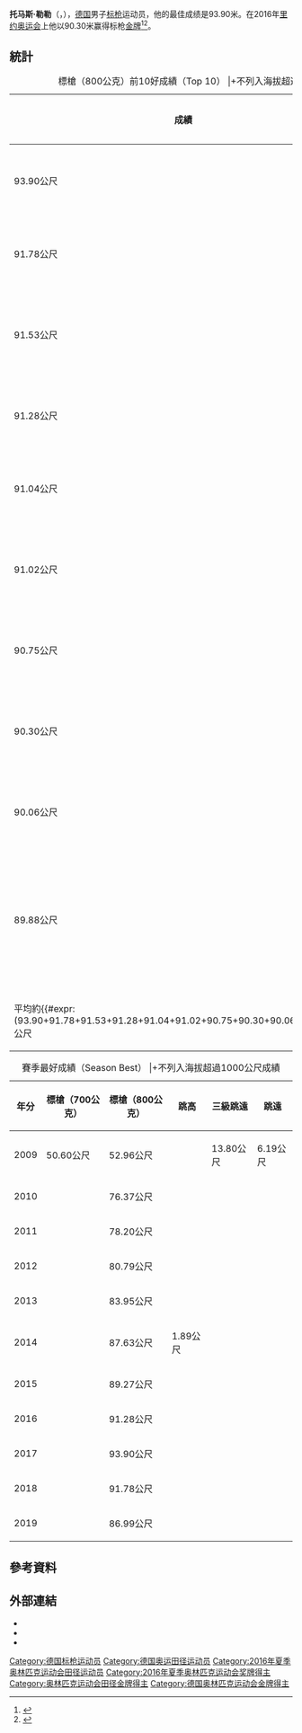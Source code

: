 {{NoteTA|1=zh-cn:0米;zh-hk:0米;zh-tw:0公尺}}
{{Infobox sportsperson
| name                      =Thomas Röhler
| image                     =Thomas Röhler 2011.jpg
| real_name                 =
| native_name               =
| native_name_lang          =
| romanizedname             =
| english_name              =Thomas Röhler
| birth_name                =
| nationality=
| national_team={{DEU}}
| ethnicity=
| hometown=
| citizenship=
| birth_date={{Birth date and age|year=1991|month=9|day=30}}
| birth_place=
| death_date=
| death_place=
| resting_place=
| residence=
| education=
| alma_mater=
| years_active=2008年－
| height={{height|m=1.92}}
| weight={{weight|kg=86}}
| spouse=
| website= {{URL|www.thomas-roehler.de}}
| country={{DEU}}
| sport=田徑
| event=標槍、跳高、三級跳遠、跳遠
| collegeteam=
| coach=
| retired=
| worlds=
{{collapsible list
|'''2010年世界青年田徑錦標賽'''：標槍（800公克）第九名
|'''2015年世界田徑錦標賽'''：標槍（800公克）第四名
|'''2017年世界田徑錦標賽'''：標槍（800公克）第四名
|'''2019年IAAF世界挑戰賽南京站'''：標槍（800公克）第一名
}}
| regionals=
{{collapsible list
|'''2011年歐洲U23田徑錦標賽'''：標槍（800公克）第7名
|'''2013年歐洲田徑盃（Super League）'''：標槍第2名
|'''2013年歐洲U23田徑錦標賽'''：標槍（800公克）第3名
|'''2014年歐洲田徑錦標賽'''：標槍（800公克）第12名
|'''2016年歐洲田徑錦標賽'''：標槍（800公克）第5名
|'''2017年歐洲田徑Team錦標賽（Super League）'''：標槍（800公克）第3名
|'''2018年歐洲田徑錦標賽'''：標槍（800公克）第1名
|'''2018年IAAF洲際盃'''：標槍（800公克）第1名
|'''2019年歐美田徑對抗賽'''：標槍（800公克）第5名
}}
| nationals=
{{collapsible list
|'''2012年德國田徑錦標賽'''：標槍（800公克）第一名
|'''2013年德國田徑錦標賽'''：標槍（800公克）第一名
|'''2014年德國田徑錦標賽'''：標槍（800公克）第一名
|'''2015年德國田徑錦標賽'''：標槍（800公克）第一名
|'''2016年德國田徑錦標賽'''：標槍（800公克）第一名
|'''2017年德國田徑錦標賽'''：標槍（800公克）第二名
|'''2018年德國田徑錦標賽'''：標槍（800公克）第二名
|'''2019年德國田徑錦標賽'''：標槍（800公克）第三名
}}
| olympics=
{{collapsible list
|'''2016年夏季奧林匹克運動會'''：田徑標槍（800公克）第一名
}}
| highestranking=
{{整齊列表|class=wikitable
|'''標槍'''|第1名（2016年6月21日）
}}
| pb=
{{ubl
|'''標槍'''（700公克）：50.60公尺（2008年）
|'''標槍'''（800公克）：93.90公尺（2017年 '''杜哈大獎賽紀錄'''）
|'''跳高'''：1.89公尺（2014年）
|'''三級跳遠'''：13.80公尺（2009年）
|'''跳遠'''：6.18公尺（2009年）
}}
| medaltemplates=
{{MedalCountry|{{DEU}}}}
{{MedalSport|男子田徑}}
{{MedalCompetition|Bislett Games}}
{{MedalBronze|2013年挪威奧斯陸|標槍（800公克）}}
{{MedalGold|2016年挪威奧斯陸|標槍（800公克）}}
{{MedalCompetition|歐洲田徑盃（Super League）}}
{{MedalSilver|2013年英國英格蘭蓋茲赫德|標槍（800公克）}}
{{MedalBronze|2017年法國里耳|標槍（800公克）}}
{{MedalCompetition|歐洲U23田徑錦標賽}}
{{MedalBronze|2013年芬蘭坦佩雷|標槍（800公克）}}
{{MedalCompetition|格拉斯哥大獎賽}}
{{MedalGold|2014年英國蘇格蘭格拉斯哥|標槍（800公克）}}
{{MedalCompetition|DN Galan}}
{{MedalSilver|2014年瑞典斯德哥爾摩|標槍（800公克）}}
{{MedalSilver|2016年瑞典斯德哥爾摩|標槍（800公克）}}
{{MedalCompetition|Weltklasse Zürich}}
{{MedalGold|2014年瑞士蘇黎世|標槍（800公克）}}
{{MedalBronze|2018年瑞士蘇黎世|標槍（800公克）}}
{{MedalCompetition|上海國際田徑黃金大獎賽}}
{{MedalGold|2016年中國上海市徐匯區|標槍（800公克）}}
{{MedalCompetition|Prefontaine Classic}}
{{MedalBronze|2016年美國俄勒岡州雷恩郡尤金|標槍（800公克）}}
{{MedalGold|2018年美國俄勒岡州雷恩郡尤金|標槍（800公克）}}
{{MedalCompetition|夏季奧林匹克運動會}}
{{MedalGold|2016年巴西里約熱內盧|標槍（800公克）}}
{{MedalCompetition|杜哈大獎賽}}
{{MedalGold|2017年卡達杜哈|標槍（800公克）}}
{{MedalGold|2018年卡達杜哈|標槍（800公克）}}
{{MedalCompetition|黃金大獎賽}}
{{MedalGold|2017年日本神奈川縣川崎市中原區|標槍（800公克）}}
{{MedalCompetition|Golden Gala}}
{{MedalGold|2017年義大利羅馬|標槍（800公克）}}
{{MedalCompetition|Paavo Nurmi Games}}
{{MedalSilver|2018年芬蘭土庫|標槍（800公克）}}
{{MedalSilver|2019年芬蘭土庫|標槍（800公克）}}
{{MedalCompetition|Golden Spike Ostrava}}
{{MedalSilver|2018年捷克奧斯特拉瓦|標槍（800公克）}}
{{MedalCompetition|歐洲田徑錦標賽}}
{{MedalGold|2018年德國柏林|標槍（800公克）}}
{{MedalCompetition|IAAF洲際盃}}
{{MedalGold|2018年捷克奧斯特拉瓦|標槍（800公克）}}
{{MedalCompetition|IAAF世界挑戰賽南京站}}
{{MedalGold|2019年中國江蘇省南京市浦口區|標槍（800公克）}}
{{MedalCompetition|Spitzen田徑賽}}
{{MedalGold|2019年瑞士琉森|標槍（800公克）}}
{{MedalCompetition|Herculis}}
{{MedalBronze|2019年摩納哥Fontvieille|標槍（800公克）}}
| show-medals=
| updated=2021年8月26日
}}
'''托马斯·勒勒'''（{{lang-de|Thomas Röhler}}，{{bd|1991年|9月30日||}}），[[德国|德国]]男子[[标枪|标枪]]运动员，他的最佳成绩是93.90米。在2016年[[里约奥运会|里约奥运会]]上他以90.30米赢得标枪[[金牌|金牌]]<ref>{{cite web|url=http://2016.qq.com/a/20160821/008260.htm|language=zh-cn|title=男子标枪 德国选手夺金|publisher=腾讯体育|date=2016年8月21日}}</ref><ref>{{cite web|url=http://2016.cctv.com/2016/08/21/PHOAdJ0LsXhDPty1bSyDxHnQ160821.shtml|language=zh-cn|title=男子标枪-德国选手罗勒尔摘金|publisher=央視|date=2016年8月21日|access-date=2016年8月27日|archive-date=2019年8月19日|archive-url=https://web.archive.org/web/20190819173140/http://2016.cctv.com/2016/08/21/PHOAdJ0LsXhDPty1bSyDxHnQ160821.shtml|dead-url=no}}</ref>。

==統計==
{| class="wikitable"
|+標槍（800公克）前10好成績（Top 10）
|+不列入海拔超過1000公尺成績
|-
! 成績 !! 時間 !! 地點
|-
| 93.90公尺 || 2017年5月5日 || {{QAT}}杜哈
|-
| 91.78公尺 || 2018年5月4日 || {{QAT}}杜哈
|-
| 91.53公尺 || 2017年6月28日 || {{CZE}}奧斯特拉瓦
|-
| 91.28公尺 || 2016年6月29日 || {{FIN}}土庫
|-
| 91.04公尺 || 2016年6月29日 || {{FIN}}土庫
|-
| 91.02公尺 || 2017年6月28日 || {{CZE}}奧斯特拉瓦
|-
| 90.75公尺 || 2018年6月8日 || {{DEU}}德紹
|-
| 90.30公尺 || 2016年8月20日 || {{BRA}}里約熱內盧
|-
| 90.06公尺 || 2017年6月8日 || {{ITA}}羅馬
|-
| 89.88公尺 || 2018年5月25日 || {{USA}}俄勒岡州雷恩郡尤金
|-
| 平均約{{#expr: (93.90+91.78+91.53+91.28+91.04+91.02+90.75+90.30+90.06+89.88)/10}}公尺
|}
{| class="wikitable"
|+賽季最好成績（Season Best）
|+不列入海拔超過1000公尺成績
|-
! 年分 !! 標槍（700公克） !! 標槍（800公克） !! 跳高 !! 三級跳遠 !! 跳遠
|-
| 2009 || 50.60公尺 || 52.96公尺 || || 13.80公尺 || 6.19公尺
|-
| 2010 || || 76.37公尺
|-
| 2011 || || 78.20公尺
|-
| 2012 || || 80.79公尺
|-
| 2013 || || 83.95公尺
|-
| 2014 || || 87.63公尺 || 1.89公尺
|-
| 2015 || || 89.27公尺
|-
| 2016 || || 91.28公尺
|-
| 2017 || || 93.90公尺
|-
| 2018 || || 91.78公尺
|-
| 2019 || || 86.99公尺
|}

== 參考資料 ==
{{Reflist}}

== 外部連結 ==
* {{IOC profile|id=thomas-rohler}}
* {{IAAF name|255897}}
* {{Instagram|thomasroehler}}

{{奥林匹克运动会田径比赛男子标枪冠军}}

{{Authority control}}

{{DEFAULTSORT:Rohler, Thomas}}
[[Category:德国标枪运动员|Category:德国标枪运动员]]
[[Category:德国奥运田径运动员|Category:德国奥运田径运动员]]
[[Category:2016年夏季奥林匹克运动会田径运动员|Category:2016年夏季奥林匹克运动会田径运动员]]
[[Category:2016年夏季奥林匹克运动会奖牌得主|Category:2016年夏季奥林匹克运动会奖牌得主]]
[[Category:奥林匹克运动会田径金牌得主|Category:奥林匹克运动会田径金牌得主]]
[[Category:德国奥林匹克运动会金牌得主|Category:德国奥林匹克运动会金牌得主]]